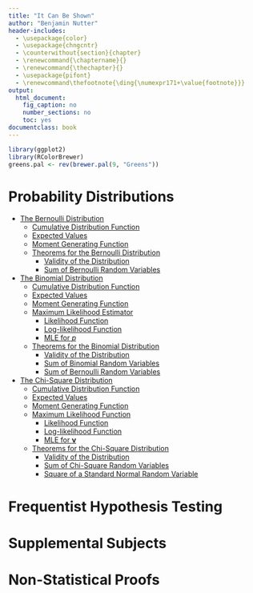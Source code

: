 ```yaml
---
title: "It Can Be Shown"
author: "Benjamin Nutter"
header-includes:
  - \usepackage{color}
  - \usepackage{chngcntr}
  - \counterwithout{section}{chapter}
  - \renewcommand{\chaptername}{}
  - \renewcommand{\thechapter}{}
  - \usepackage{pifont}
  - \renewcommand\thefootnote{\ding{\numexpr171+\value{footnote}}}
output:
  html_document:
    fig_caption: no
    number_sections: no
    toc: yes
documentclass: book
---
```

```r
library(ggplot2)
library(RColorBrewer)
greens.pal <- rev(brewer.pal(9, "Greens"))
```

# Probability Distributions
* [The Bernoulli Distribution](html_files/Bernoulli.html)
    * [Cumulative Distribution Function](html_files/Bernoulli.html#cumulative-distribution-function)
    * [Expected Values](html_files/Bernoulli.html#expected-values)
    * [Moment Generating Function](html_files/Bernoulli.html#moment-generating-function)
    * [Theorems for the Bernoulli Distribution](html_files/Bernoulli.html#theorems-for-the-bernoulli-distribution)
        * [Validity of the Distribution](html_files/Bernoulli.html#validity-of-the-distribution)
        * [Sum of Bernoulli Random Variables](html_files/Bernoulli.html#sum-of-bernoulli-random-variables)


* [The Binomial Distribution](html_files/BinomialDistribution.html)
    * [Cumulative Distribution Function](html_files/BinomialDistribution.html#cumulative-distribution-function)
    * [Expected Values](html_files/BinomialDistribution.html#expected-values)
    * [Moment Generating Function](html_files/BinomialDistribution.html#moment-generating-function)
    * [Maximum Likelihood Estimator](html_files/BinomialDistribution.html#maximum-likelihood-estimator)
        * [Likelihood Function](html_files/BinomialDistribution.html#likelihood-function)
        * [Log-likelihood Function](html_files/BinomialDistribution.html#log-likelihood-function)
        * [MLE for $p$](html_files/BinomialDistribution.html#mle-for-p)
    * [Theorems for the Binomial Distribution](html_files/BinomialDistribution.html#theorems-for-the-binomial-distribution)
        * [Validity of the Distribution](html_files/BinomialDistribution.html#validity-of-the-distribution)
        * [Sum of Binomial Random Variables](html_files/BinomialDistribution.html#sum-of-binomial-random-variables)
        * [Sum of Bernoulli Random Variables](html_files/BinomialDistribution.html#sum-of-bernoulli-random-variables)


* [The Chi-Square Distribution](html_files/ChiSquareDistribution.html)
    * [Cumulative Distribution Function](html_files/ChiSquareDistribution.html#cumulative-distribution-function)
    * [Expected Values](html_files/ChiSquareDistribution.html#expected-values)
    * [Moment Generating Function](html_files/ChiSquareDistribution.html#moment-generating-function)
    * [Maximum Likelihood Function](html_files/ChiSquareDistribution.html#maximum-likelihood-function)
        * [Likelihood Function](html_files/ChiSquareDistribution.html#likelihood-function)
        * [Log-likelihood Function](html_files/ChiSquareDistribution.html#log-likelihood-function)
        * [MLE for $\mathbf{\nu}$](html_files/ChiSquareDistribution.html#mle-for-mathbfnu)
    * [Theorems for the Chi-Square Distribution](html_files/ChiSquareDistribution.html#theorems-for-the-chi-square-distribution)
        * [Validity of the Distribution](html_files/ChiSquareDistribution.html#validity-of-the-distribution)
        * [Sum of Chi-Square Random Variables](html_files/ChiSquareDistribution.html#sum-of-chi-square-random-variables)
        * [Square of a Standard Normal Random Variable](html_files/ChiSquareDistribution.html#square-of-a-standard-normal-random-variable)


\chapter{ The Exponential Distribution}
\chapter{ The Gamma Distribution}
\chapter{ The Geometric Distribution}
\chapter{ The Hypergeometric Distribution}
\chapter{ The Multinomial Distribution}
\chapter{ The Normal Distribution}
\chapter{ The Poisson Distribution}
\chapter{ The Skew-Normal Distribution}
\chapter{ The Uniform Distribution}
\chapter{ The Weibull Distribution}

# Frequentist Hypothesis Testing

\chapter{ Mantel-Haenszel Test}

# Supplemental Subjects

\chapter{ Chebychev's Theorem}
\chapter{ Combinations}
\chapter{ The Correlation Coefficient}
\chapter{ Covariance}
\chapter{ Experimental Designs}
\chapter{ Moments and Moment Generating Functions}
\chapter{ Summation}
\chapter{ The Method of Transformations}
\chapter{ Variance Paramter}

# Non-Statistical Proofs

\chapter{ The Binomial Theorem}
\chapter{ Functions}
\chapter{ The Geometric Series}
\chapter{ Integraion: Techniques and Theorems}
\chapter{ Logarithmic and Exponential Functions}
\chapter{ The Real Number System}


